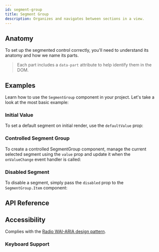 ```yaml
---
id: segment-group
title: Segment Group
description: Organizes and navigates between sections in a view.
---
```


<ComponentPreview id="SegmentGroup" />

## Anatomy

To set up the segmented control correctly, you'll need to understand its anatomy
and how we name its parts.

> Each part includes a `data-part` attribute to help identify them in the DOM.

<Anatomy id="segmented-control" />

## Examples

Learn how to use the `SegmentGroup` component in your project. Let's take a look
at the most basic example:

<Example id="basic" />

### Initial Value

To set a default segment on initial render, use the `defaultValue` prop:

<Example id="initialValue" />

### Controlled Segment Group

To create a controlled SegmentGroup component, manage the current selected
segment using the `value` prop and update it when the `onValueChange` event
handler is called:

<Example id="controlled" />

### Disabled Segment

To disable a segment, simply pass the `disabled` prop to the `SegmentGroup.Item`
component:

<Example id="disabled" />

## API Reference

<ComponentTypes id="radio-group" />

## Accessibility

Complies with the [Radio WAI-ARIA design pattern](https://www.w3.org/WAI/ARIA/apg/patterns/radio/).

### Keyboard Support

<KeyBindingsTable id="radio-group" />
